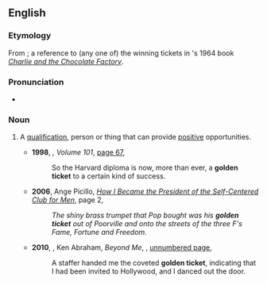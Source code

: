 ==English==

===Etymology===
From {{compound|en|golden|ticket}}; a reference to (any one of) the winning tickets in {{w|Roald Dahl}}'s 1964 book ''[[w:en:Charlie and the Chocolate Factory|Charlie and the Chocolate Factory]]''.

===Pronunciation===
* {{audio|en|en-au-golden ticket.ogg|Audio (AU)}}

===Noun===
{{en-noun}}

# {{lb|en|idiomatic}} A [[qualification]], person or thing that can provide [[positive]] opportunities.
#* '''1998''', ''{{w|Harvard Magazine}}, Volume 101'', [https://books.google.com.au/books?id=_QMuAAAAMAAJ&q=%22the+Harvard+diploma+is+now,+more+than+ever,+a+golden+ticket%22&dq=%22the+Harvard+diploma+is+now,+more+than+ever,+a+golden+ticket%22&hl=en&newbks=1&newbks_redir=0&sa=X&ved=2ahUKEwj2v-Xwu8PuAhXqxDgGHbMYAqQQ6AEwAHoECAAQAg page 67],
#*: So the Harvard diploma is now, more than ever, a '''golden ticket''' to a certain kind of success.
#* '''2006''', Ange Picillo, ''[http://books.google.com/books?id=jWYyVlzTHqoC How I Became the President of the Self-Centered Club for Men]'', page 2,
#*: ''The shiny brass trumpet that Pop bought was his '''golden ticket''' out of Poorville and onto the streets of the three F's Fame, Fortune and Freedom.''
#* '''2010''', {{w|Melinda Doolittle}}, Ken Abraham, ''Beyond Me'', {{w|Zondervan|ZONDERVAN}}, [https://books.google.com.au/books?id=RQ3GBefN9R8C&pg=PT86&dq=%22golden+ticket%22%7C%22golden+tickets%22&hl=en&newbks=1&newbks_redir=0&sa=X&ved=2ahUKEwjqi5CotsPuAhXFyzgGHV6GBR04ZBDoATAWegQIQxAC#v=onepage&q=%22golden%20ticket%22%7C%22golden%20tickets%22&f=false unnumbered page],
#*: A staffer handed me the coveted '''golden ticket''', indicating that I had been invited to Hollywood, and I danced out the door.